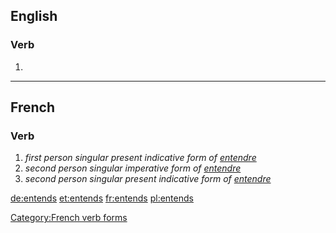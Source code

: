 ==English==

===Verb===
{{head|en}}

# {{en-third-person singular of|entend}}
----
==French==

===Verb===
{{head|fr}}

# ''first person singular present indicative form of [[entendre]]''
# ''second person singular imperative form of [[entendre]]''
# ''second person singular present indicative form of [[entendre]]''

[[Category:French verb forms]]

[[de:entends]]
[[et:entends]]
[[fr:entends]]
[[pl:entends]]